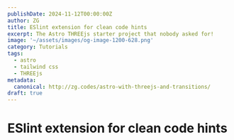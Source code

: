 ```yaml
---
publishDate: 2024-11-12T00:00:00Z
author: ZG
title: ESlint extension for clean code hints
excerpt: The Astro THREEjs starter project that nobody asked for!
image: '~/assets/images/og-image-1200-628.png'
category: Tutorials
tags:
  - astro
  - tailwind css
  - THREEjs
metadata:
  canonical: http://zg.codes/astro-with-threejs-and-transitions/
draft: true
---
```



# ESlint extension for clean code hints

<ImageBlog
  src="posts/astro-with-THREEjs-and-transitions/cage-01.webp"
  alt="Cage McCage let's go"
/>

